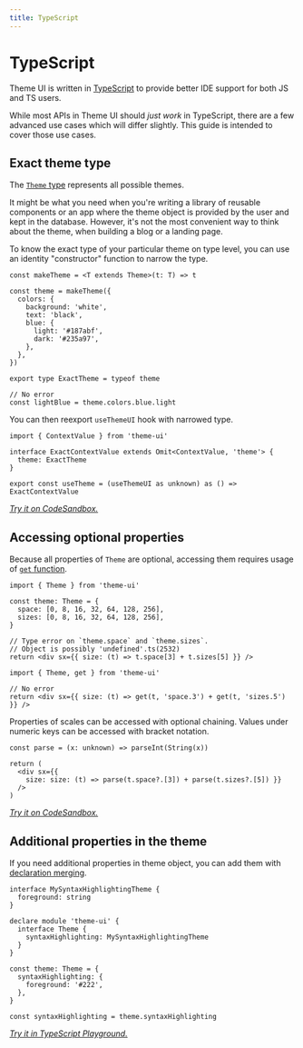 ```yaml
---
title: TypeScript
---
```


# TypeScript

Theme UI is written in [TypeScript](https://www.typescriptlang.org/) to provide
better IDE support for both JS and TS users.

While most APIs in Theme UI should _just work_ in TypeScript,
there are a few advanced use cases which will differ slightly.
This guide is intended to cover those use cases.

## Exact theme type

The [`Theme` type](/theme-spec) represents all possible themes.

It might be what you need when you're writing a library of reusable components
or an app where the theme object is provided by the user and kept in the database.
However, it's not the most convenient way to think about the theme,
when building a blog or a landing page.

To know the exact type of your particular theme on type level,
you can use an identity "constructor" function to narrow the type.

```tsx
const makeTheme = <T extends Theme>(t: T) => t

const theme = makeTheme({
  colors: {
    background: 'white',
    text: 'black',
    blue: {
      light: '#187abf',
      dark: '#235a97',
    },
  },
})

export type ExactTheme = typeof theme

// No error
const lightBlue = theme.colors.blue.light
```

You can then reexport `useThemeUI` hook with narrowed type.

```tsx
import { ContextValue } from 'theme-ui'

interface ExactContextValue extends Omit<ContextValue, 'theme'> {
  theme: ExactTheme
}

export const useTheme = (useThemeUI as unknown) as () => ExactContextValue
```

_[Try it on CodeSandbox.](https://codesandbox.io/s/theme-ui-typescript-tips-yh8u1?file=/src/exact-theme-type.ts)_

## Accessing optional properties

Because all properties of `Theme` are optional,
accessing them requires usage of [`get` function](/api#get).

```tsx
import { Theme } from 'theme-ui'

const theme: Theme = {
  space: [0, 8, 16, 32, 64, 128, 256],
  sizes: [0, 8, 16, 32, 64, 128, 256],
}

// Type error on `theme.space` and `theme.sizes`.
// Object is possibly 'undefined'.ts(2532)
return <div sx={{ size: (t) => t.space[3] + t.sizes[5] }} />
```

```tsx
import { Theme, get } from 'theme-ui'

// No error
return <div sx={{ size: (t) => get(t, 'space.3') + get(t, 'sizes.5') }} />
```

Properties of scales can be accessed with optional chaining.
Values under numeric keys can be accessed with bracket notation.

```tsx
const parse = (x: unknown) => parseInt(String(x))

return (
  <div sx={{
    size: size: (t) => parse(t.space?.[3]) + parse(t.sizes?.[5]) }}
  />
)
```

_[Try it on CodeSandbox.](https://codesandbox.io/s/theme-ui-typescript-tips-yh8u1?file=/src/App.tsx)_

## Additional properties in the theme

If you need additional properties in theme object,
you can add them with [declaration merging](https://www.typescriptlang.org/docs/handbook/declaration-merging.html#merging-interfaces).

```tsx
interface MySyntaxHighlightingTheme {
  foreground: string
}

declare module 'theme-ui' {
  interface Theme {
    syntaxHighlighting: MySyntaxHighlightingTheme
  }
}

const theme: Theme = {
  syntaxHighlighting: {
    foreground: '#222',
  },
}

const syntaxHighlighting = theme.syntaxHighlighting
```

_[Try it in TypeScript Playground.](https://www.typescriptlang.org/v2/en/play?#code/JYWwDg9gTgLgBAbzgFQBYFMTrgXzgMyghDgHIYMsBaAV2FIG4AoJ4AOxnSnwEMBjbAFkAngGVhHHgA8AEsADmqADYLUMdvLSZsCJnALR08ojTYATAFxwAzjCgbmOFmfR8lPKNhAQzNJdnJKdFp6RD04dk5ufmwtLDD9fWsJGGk5RRVFdTZ5KxFxSVlVTLUNOPRwpycmPgg2WzgKbStyuABeBJsUtOLVbNzO-XxDYwhTSzIAYgAmWdIAGkqmHGYauobkwvTlPo12xqCAOk3UoozdnLX6+C4iKH2mrGPhGDYe86yNJiA)_
